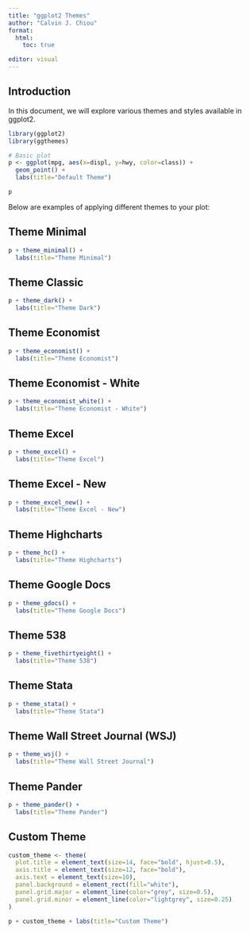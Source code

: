 ```yaml
---
title: "ggplot2 Themes"
author: "Calvin J. Chiou"
format: 
  html: 
    toc: true

editor: visual
---
```


## Introduction

In this document, we will explore various themes and styles available in ggplot2.

```r
library(ggplot2)
library(ggthemes)

# Basic plot
p <- ggplot(mpg, aes(x=displ, y=hwy, color=class)) +
  geom_point() +
  labs(title="Default Theme")

p
```

Below are examples of applying different themes to your plot:

## Theme Minimal

```r
p + theme_minimal() +
  labs(title="Theme Minimal")
```

## Theme Classic

```r
p + theme_dark() +
  labs(title="Theme Dark")
```

## Theme Economist

```r
p + theme_economist() +
  labs(title="Theme Economist")
```

## Theme Economist - White

```r
p + theme_economist_white() +
  labs(title="Theme Economist - White")
```

## Theme Excel

```r
p + theme_excel() +
  labs(title="Theme Excel")
```

## Theme Excel - New

```r
p + theme_excel_new() +
  labs(title="Theme Excel - New")
```

## Theme Highcharts

```r
p + theme_hc() +
  labs(title="Theme Highcharts")
```

## Theme Google Docs

```r
p + theme_gdocs() +
  labs(title="Theme Google Docs")
```

## Theme 538

```r
p + theme_fivethirtyeight() +
  labs(title="Theme 538")
```

## Theme Stata

```r
p + theme_stata() +
  labs(title="Theme Stata")
```

## Theme Wall Street Journal (WSJ)

```r
p + theme_wsj() +
  labs(title="Theme Wall Street Journal")
```

## Theme Pander

```r
p + theme_pander() +
  labs(title="Theme Pander")
```

## Custom Theme

```r
custom_theme <- theme(
  plot.title = element_text(size=14, face="bold", hjust=0.5),
  axis.title = element_text(size=12, face="bold"),
  axis.text = element_text(size=10),
  panel.background = element_rect(fill="white"),
  panel.grid.major = element_line(color="grey", size=0.5),
  panel.grid.minor = element_line(color="lightgrey", size=0.25)
)

p + custom_theme + labs(title="Custom Theme")
```

## 
